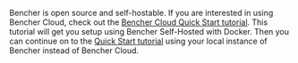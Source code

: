 Bencher is open source and self-hostable.
If you are interested in using Bencher Cloud, check out the [Bencher Cloud Quick Start tutorial](/docs/tutorial/quick-start/).
This tutorial will get you setup using Bencher Self-Hosted with Docker.
Then you can continue on to the [Quick Start tutorial](/docs/tutorial/quick-start/)
using your local instance of Bencher instead of Bencher Cloud.